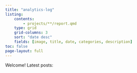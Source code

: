 ```yaml
---
title: "analytics-log"
listing:
    contents:
        - projects/**/report.qmd
    type: grid
    grid-columns: 3
    sort: "date desc"
    fields: [image, title, date, categories, description]
toc: false
page-layout: full
---
```


Welcome! Latest posts:
